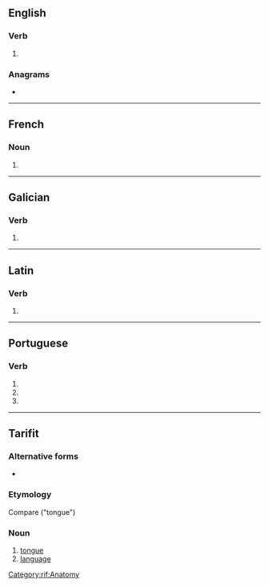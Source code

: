 {{also|IRES|Irēs}}
==English==

===Verb===
{{head|en|verb form}}

# {{en-third-person singular of|ire}}

===Anagrams===
* {{anagrams|en|EIRs|Eris|SIer|Seri|eirs|reis|rise|sire}}

----

==French==

===Noun===
{{head|fr|noun plural form|g=?}}

# {{plural of|ire|lang=fr}}

----

==Galician==

===Verb===
{{gl-verb-form}}

# {{inflection of|ir||lang=gl|2|s|pr|inf}}

----

==Latin==

===Verb===
{{la-verb-form|īrēs}}

# {{inflection of|eō||2|s|impf|actv|subj|lang=la}}

----

==Portuguese==

===Verb===
{{pt-verb-form}}

# {{pt-verb form of|ir||personal infinitive||singular|second}}
# {{inflection of|irar||2|s|pres|subj|lang=pt}}
# {{inflection of|irar||2|s|negative|impr|lang=pt}}

----

==Tarifit==

===Alternative forms===
* {{l|rif|ⵉⵔⴻⵙ}}

===Etymology===
Compare {{cog|kab|iles}} ("tongue")

===Noun===
{{head|rif|noun|g=m|pl|irsawen|construct state|yires}}

# [[tongue]]
# [[language]]

[[Category:rif:Anatomy]]